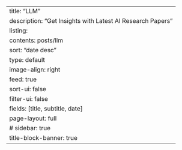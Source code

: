 ---
title: "LLM"
description: "Get Insights with Latest AI Research Papers"
listing:
  contents: posts/llm
  sort: "date desc"
  type: default
  image-align: right
  feed: true
  sort-ui: false
  filter-ui: false
  fields: [title, subtitle, date]
page-layout: full
# sidebar: true
title-block-banner: true
---